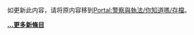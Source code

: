 <noinclude>如更新此内容，请将原内容移到[[Portal:警察與執法/你知道嗎/存檔|Portal:警察與執法/你知道嗎/存檔]]。</noinclude>
{{dyk/auto
| 0= '''[[牛車水事件|哪一場由國民黨左派引發的警民衝突事件]]'''發生於孫文逝世二周年的英屬[[海峽殖民地|海峽殖民地]]新加坡？
|p0 = 牛車水事件遊行路線.png
|1=在[[臺灣|臺灣]][[屏東縣|屏東縣]][[潮州鎮|潮州鎮]]有'''[[警察廟|哪一間廟]]'''是由警察所建，為唯一在[[中華民國警察|中華民國警局]]內設立的廟宇？
|p1= 警察廟斜景.jpg
| 2 = '''[[國家警察紀念碑|英國倫敦哪座警察紀念碑]]'''旨在紀念該國國內超過一千多名的殉職警務人員，於2005年4月26日由[[英國女王|英國女王]][[伊莉莎白二世|-{zh-hans:伊丽莎白二世; zh-tw:伊莉莎白二世; zh-hk:伊利沙伯二世;}-]]和[[英國首相|英國首相]][[東尼·布萊爾|-{zh-hans:托尼·布莱尔; zh-tw:東尼·布萊爾; zh-hk:貝理雅;}-]]進行揭幕？
|p2 =  PoliceNationalMemorial2755.jpg
| 3 = '''[[司徒志仁|哪一位高級警官]]'''是第一位在[[香港警隊|香港警隊]]晉升為[[警務處助理處長|警務處助理處長]]的[[華人|華人]]？
|p3 = 
| 4= '''[[伪满洲国哈尔滨警察厅旧址|哪個全國重點文物保護單位]]'''曾是[[大日本帝國|大日本帝國]]傀儡政權[[滿洲國|滿洲國]]在[[哈爾濱|哈爾濱]]的執法機構？
|p4=东北烈士纪念馆 - panoramio.jpg
| 5 = '''[[莱因哈德·海德里希|哪一名纳粹德国高官]]'''曾任警察、盖世太保和党卫队等治安机构的首长，主持了[[万湖会议|万湖会议]]并推动欧洲德占区内对犹太人的驱逐和种族灭绝？
|p5=Bundesarchiv Bild 146-1969-054-16, Reinhard Heydrich.jpg



}}

'''[[Portal:警察與執法/你知道嗎/存檔|…更多新條目]]'''